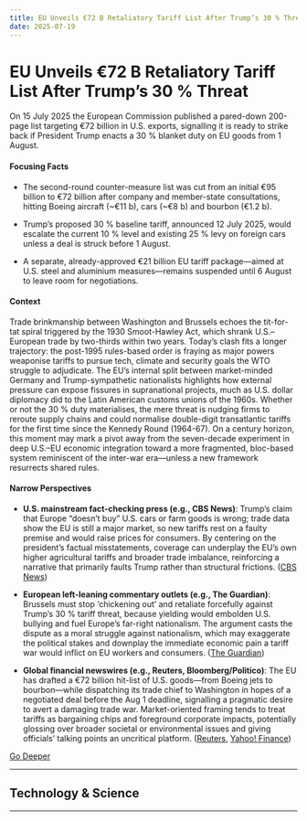 ```yaml
---
title: EU Unveils €72 B Retaliatory Tariff List After Trump’s 30 % Threat
date: 2025-07-19
---
```


# EU Unveils €72 B Retaliatory Tariff List After Trump’s 30 % Threat

On 15 July 2025 the European Commission published a pared-down 200-page list targeting €72 billion in U.S. exports, signalling it is ready to strike back if President Trump enacts a 30 % blanket duty on EU goods from 1 August.

#### Focusing Facts

- The second-round counter-measure list was cut from an initial €95 billion to €72 billion after company and member-state consultations, hitting Boeing aircraft (~€11 b), cars (~€8 b) and bourbon (€1.2 b).

- Trump’s proposed 30 % baseline tariff, announced 12 July 2025, would escalate the current 10 % level and existing 25 % levy on foreign cars unless a deal is struck before 1 August.

- A separate, already-approved €21 billion EU tariff package—aimed at U.S. steel and aluminium measures—remains suspended until 6 August to leave room for negotiations.

#### Context

Trade brinkmanship between Washington and Brussels echoes the tit-for-tat spiral triggered by the 1930 Smoot-Hawley Act, which shrank U.S.–European trade by two-thirds within two years. Today’s clash fits a longer trajectory: the post-1995 rules-based order is fraying as major powers weaponise tariffs to pursue tech, climate and security goals the WTO struggle to adjudicate. The EU’s internal split between market-minded Germany and Trump-sympathetic nationalists highlights how external pressure can expose fissures in supranational projects, much as U.S. dollar diplomacy did to the Latin American customs unions of the 1960s. Whether or not the 30 % duty materialises, the mere threat is nudging firms to reroute supply chains and could normalise double-digit transatlantic tariffs for the first time since the Kennedy Round (1964-67). On a century horizon, this moment may mark a pivot away from the seven-decade experiment in deep U.S.–EU economic integration toward a more fragmented, bloc-based system reminiscent of the inter-war era—unless a new framework resurrects shared rules.

#### Narrow Perspectives

- **U.S. mainstream fact-checking press (e.g., CBS News)**: Trump’s claim that Europe “doesn’t buy” U.S. cars or farm goods is wrong; trade data show the EU is still a major market, so new tariffs rest on a faulty premise and would raise prices for consumers. By centering on the president’s factual misstatements, coverage can underplay the EU’s own higher agricultural tariffs and broader trade imbalance, reinforcing a narrative that primarily faults Trump rather than structural frictions. ([CBS News](https://www.cbsnews.com/news/eu-trade-tariffs-trump-claims-europe-doesnt-buy-american-cars-food/))

- **European left-leaning commentary outlets (e.g., The Guardian)**: Brussels must stop ‘chickening out’ and retaliate forcefully against Trump’s 30 % tariff threat, because yielding would embolden U.S. bullying and fuel Europe’s far-right nationalism. The argument casts the dispute as a moral struggle against nationalism, which may exaggerate the political stakes and downplay the immediate economic pain a tariff war would inflict on EU workers and consumers. ([The Guardian](https://www.theguardian.com/commentisfree/2025/jul/15/trump-chicken-eu-european-union-tariffs-us))

- **Global financial newswires (e.g., Reuters, Bloomberg/Politico)**: The EU has drafted a €72 billion hit-list of U.S. goods—from Boeing jets to bourbon—while dispatching its trade chief to Washington in hopes of a negotiated deal before the Aug 1 deadline, signalling a pragmatic desire to avert a damaging trade war. Market-oriented framing tends to treat tariffs as bargaining chips and foreground corporate impacts, potentially glossing over broader societal or environmental issues and giving officials’ talking points an uncritical platform. ([Reuters](https://www.reuters.com/business/autos-transportation/us-planes-cars-drinks-eu-list-potential-tariffs-2025-07-15/), [Yahoo! Finance](https://finance.yahoo.com/news/eu-targets-boeing-us-cars-234954687.html))


[Go Deeper](https://www.perplexity.ai/search?q=EU+Unveils+%E2%82%AC72+B+Retaliatory+Tariff+List+After+Trump%E2%80%99s+30+%25+Threat)

---

## Technology & Science

---

<a id='openai-rolls-out-chatgpt-agenta-single-tool-that-browses-codes-and-buys-for-users'></a>
